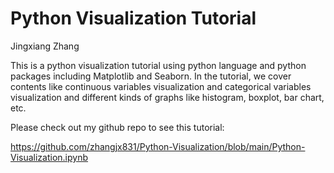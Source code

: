 # Python Visualization Tutorial

Jingxiang Zhang

This is a python visualization tutorial using python language and python packages
including Matplotlib and Seaborn. In the tutorial, we cover contents like continuous
variables visualization and categorical variables visualization and different kinds
of graphs like histogram, boxplot, bar chart, etc.

Please check out my github repo to see this tutorial:

[https://github.com/zhangjx831/Python-Visualization/blob/main/Python-Visualization.ipynb](https://github.com/zhangjx831/Python-Visualization/blob/main/Python-Visualization.ipynb)